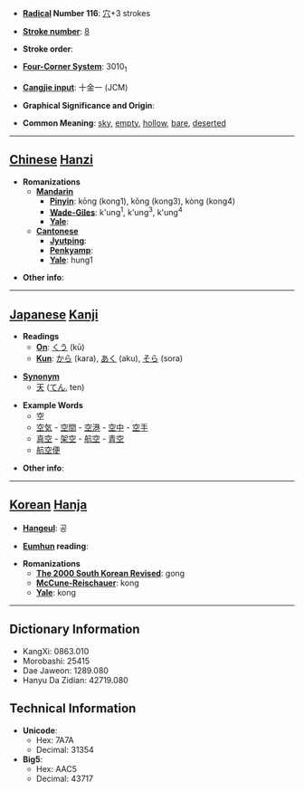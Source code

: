 * '''[[Wiktionary:Chinese radical index| Radical]] Number 116''': [[Wiktionary:Chinese radical index 穴|穴]]+3 strokes

* '''[[Wiktionary:Chinese total strokes index|Stroke number]]''': [[Wiktionary:Chinese total strokes index 8|8]]

* '''Stroke order''': 

* '''[[Wiktionary:Chinese four corner index|Four-Corner System]]''': 3010<sub>1</sub>

* '''[[Wiktionary:Chinese Cangjie index|Cangjie input]]''': 十金一 (JCM)

* '''Graphical Significance and Origin''': 

* '''Common Meaning''': [[sky]], [[empty]], [[hollow]], [[bare]], [[deserted]]

----

== [[Chinese]] [[Hanzi]] ==

* '''Romanizations'''
** '''[[Mandarin]]'''
*** '''[[Pinyin]]''': kōng (kong1), kǒng (kong3), kòng (kong4)
*** '''[[Wade-Giles]]''': k'ung<sup>1</sup>, k'ung<sup>3</sup>, k'ung<sup>4</sup>
*** '''[[Yale]]''': 
** '''[[Cantonese]]'''
*** '''[[Jyutping]]''':
*** '''[[Penkyamp]]''': 
*** '''[[Yale]]''': hung1

* '''Other info''': 

----

== [[Japanese]] [[Kanji]] ==
<font lang="ja">
* '''Readings'''
** '''[[On]]''': [[くう]] (kū)
** '''[[Kun]]''': [[から]] (kara), [[あく]] (aku), [[そら]] (sora)

*'''[[Synonym]]'''
** [[天]] ([[てん]], ten)

*'''Example Words''' <!-- have better session name ? -->
** 空 <!-- by itself, refer to the same article -->
** [[空気]] - [[空間]] - [[空港]] - [[空中]] - [[空手]] <!-- left -->
** [[真空]] - [[架空]] - [[航空]] - [[青空]] <!-- right -->
** [[航空便]] <!-- middle -->


* '''Other info''':  
</font>
----

== [[Korean]] [[Hanja]] ==

* '''[[Hangeul]]''': 공

* '''[[Eumhun]] reading''': 

* '''Romanizations'''
** '''[[The 2000 South Korean Revised Romanization|The 2000 South Korean Revised]]''': gong
** '''[[McCune-Reischauer]]''': kong
** '''[[Yale]]''': kong

----

== Dictionary Information ==

* KangXi: 0863.010
* Morobashi: 25415
* Dae Jaweon: 1289.080
* Hanyu Da Zidian: 42719.080

== Technical Information ==

* '''Unicode''':
** Hex: 7A7A
** Decimal: 31354
* '''Big5''':
** Hex: AAC5
** Decimal: 43717